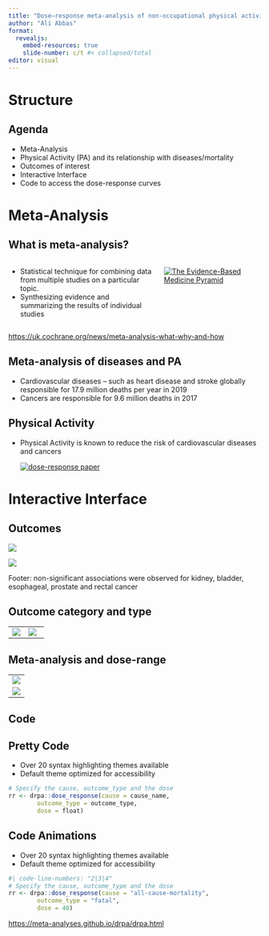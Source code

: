 ```yaml
---
title: "Dose–response meta-analysis of non-occupational physical activity and risk of cardiovascular disease, cancer and mortality outcomes"
author: "Ali Abbas"
format: 
  revealjs: 
    embed-resources: true
    slide-number: c/t #< collapsed/total
editor: visual
---
```


# Structure

## Agenda

-   Meta-Analysis
-   Physical Activity (PA) and its relationship with diseases/mortality
-   Outcomes of interest
-   Interactive Interface
-   Code to access the dose-response curves

# Meta-Analysis

## What is meta-analysis?

::: columns
::: {.column width="60%"}
-   Statistical technique for combining data from multiple studies on a particular topic.
-   Synthesizing evidence and summarizing the results of individual studies
:::

::: {.column width="40%"}
[![The Evidence-Based Medicine Pyramid](https://static.s4be.cochrane.org/app/uploads/2013/02/ebmpyramid.jpg)](https://s4be.cochrane.org/blog/2014/04/29/the-evidence-based-medicine-pyramid/)
:::
:::

::: footer
<https://uk.cochrane.org/news/meta-analysis-what-why-and-how>
:::

## Meta-analysis of diseases and PA

-   Cardiovascular diseases -- such as heart disease and stroke globally responsible for 17.9 million deaths per year in 2019
-   Cancers are responsible for 9.6 million deaths in 2017

## Physical Activity

-   Physical Activity is known to reduce the risk of cardiovascular diseases and cancers

    [![dose-response paper](img/paper.png)](https://bjsm.bmj.com/content/early/2023/01/23/bjsports-2022-105669)

# Interactive Interface

## Outcomes

::: {layout-ncol="2"}
![](img/outcomes-list.png)

![](img/outcome-categories.png)
:::

Footer: non-significant associations were observed for kidney, bladder, esophageal, prostate and rectal cancer

## Outcome category and type

|                                 |                                       |
|---------------------------------|---------------------------------------|
| ![](img/outcome-categories.png) | ![](img/outcome-n-pop-categories.png) |

## Meta-analysis and dose-range

|                      |
|----------------------|
| ![](img/dose-re.png) |
| ![](img/MA.png)      |

## Code

## Pretty Code {auto-animate="true"}

-   Over 20 syntax highlighting themes available
-   Default theme optimized for accessibility

``` r
# Specify the cause, outcome_type and the dose
rr <- drpa::dose_response(cause = cause_name, 
        outcome_type = outcome_type, 
        dose = float)
```

## Code Animations {auto-animate="true"}

-   Over 20 syntax highlighting themes available
-   Default theme optimized for accessibility

```r
#| code-line-numbers: "2|3|4"
# Specify the cause, outcome_type and the dose
rr <- drpa::dose_response(cause = "all-cause-mortality", 
        outcome_type = "fatal", 
        dose = 40)
```

::: footer
<https://meta-analyses.github.io/drpa/drpa.html>
:::

<!-- ## Quarto -->

<!-- Not limited to just bullet points... -->

<!-- Use `. . .` syntax to indicate a break at an arbitrary location -->

<!-- . . . -->

<!-- ```{r} -->

<!-- head(mtcars) -->

<!-- ``` -->

